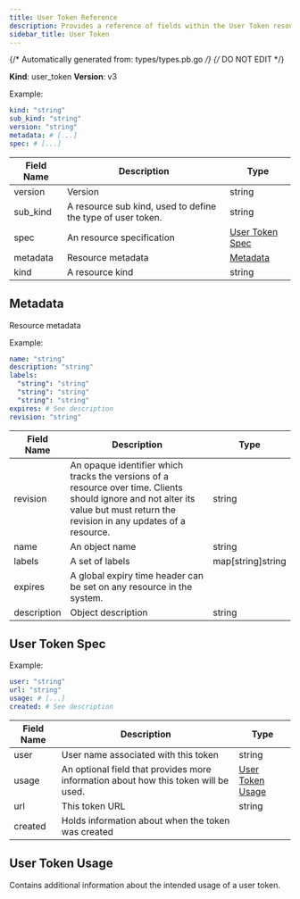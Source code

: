 ```yaml
---
title: User Token Reference
description: Provides a reference of fields within the User Token resource, which you can manage with tctl.
sidebar_title: User Token
---
```

{/* Automatically generated from: types/types.pb.go */}
{/* DO NOT EDIT */}

**Kind**: user_token
**Version**: v3



Example:

```yaml
kind: "string"
sub_kind: "string"
version: "string"
metadata: # [...]
spec: # [...]
```
|Field Name|Description|Type|
|---|---|---|
|version|Version|string|
|sub_kind|A resource sub kind, used to define the type of user token.|string|
|spec|An resource specification|[User Token Spec](#user-token-spec)|
|metadata|Resource metadata|[Metadata](#metadata)|
|kind|A resource kind|string|

## Metadata

Resource metadata


Example:

```yaml
name: "string"
description: "string"
labels: 
  "string": "string"
  "string": "string"
  "string": "string"
expires: # See description
revision: "string"
```

|Field Name|Description|Type|
|---|---|---|
|revision|An opaque identifier which tracks the versions of a resource over time. Clients should ignore and not alter its value but must return the revision in any updates of a resource.|string|
|name|An object name|string|
|labels|A set of labels|map[string]string|
|expires|A global expiry time header can be set on any resource in the system.||
|description|Object description|string|

## User Token Spec




Example:

```yaml
user: "string"
url: "string"
usage: # [...]
created: # See description
```

|Field Name|Description|Type|
|---|---|---|
|user|User name associated with this token|string|
|usage|An optional field that provides more information about how this token will be used.|[User Token Usage](#user-token-usage)|
|url|This token URL|string|
|created|Holds information about when the token was created||

## User Token Usage

Contains additional information about the intended usage of a user token.


